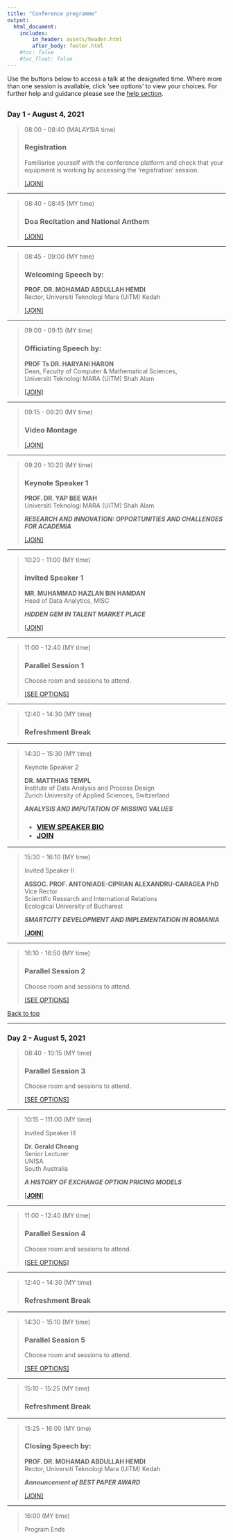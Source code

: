 ```yaml
---
title: "Conference programme"
output:
  html_document: 
    includes:
        in_header: assets/header.html
        after_body: footer.html
    #toc: false
    #toc_float: false
---
```


<link rel="stylesheet" href="styles.css" type="text/css">



  

Use the buttons below to access a talk at the designated time. Where more than one session is available, click 'see options' to view your choices. For further help and guidance please see the [help section](help.html).  

## {.tabset}  

### Day 1 - August 4, 2021  

> 08:00 - 08:40 (MALAYSIA time)  
>  
> ### Registration  
> Familiarise yourself with the conference platform and check that your equipment is working by accessing the 'registration' session.  
>  
> [[JOIN]]()  

---  

> 08:40 - 08:45 (MY time)  
>  
> ### Doa Recitation and National Anthem  
>  
> [[JOIN]]()  

---

> 08:45 - 09:00 (MY time)  
>  
> ### Welcoming Speech by:  
>  
> **PROF. DR. MOHAMAD ABDULLAH HEMDI**  
> Rector, Universiti Teknologi Mara (UiTM) Kedah  
>  
> [[JOIN]]()  

--- 

> 09:00 - 09:15 (MY time)  
>  
> ### Officiating Speech by:  
>  
> **PROF Ts DR. HARYANI HARON**  
> Dean, Faculty of Computer & Mathematical Sciences,  
> Universiti Teknologi MARA (UiTM) Shah Alam  
>  
> [[JOIN]]()  

---  

> 09:15 - 09:20 (MY time)  
>   
> ### Video Montage  
>  
> [[JOIN]]()  

---  

> 09:20 - 10:20 (MY time)  
>  
> ### Keynote Speaker 1  
> 
> **PROF. DR. YAP BEE WAH**  
> Universiti Teknologi MARA (UiTM) Shah Alam  
>  
> **_RESEARCH AND INNOVATION: OPPORTUNITIES AND CHALLENGES FOR ACADEMIA_**  
>  
> [[JOIN]]()  

---  

> 10:20 - 11:00 (MY time)  
>  
> ### Invited Speaker 1  
>  
> **MR. MUHAMMAD HAZLAN BIN HAMDAN**  
> Head of Data Analytics, MISC  
>  
> **_HIDDEN GEM IN TALENT MARKET PLACE_**  
>  
> [[JOIN]]()  

---  

> 11:00 - 12:40 (MY time)  
>  
> ### Parallel Session 1  
> Choose room and sessions to attend.  
>  
> [[SEE OPTIONS]](break1.html)  
  
---  

> 12:40 - 14:30 (MY time)  
>  
> ### Refreshment Break  
>  

---  

> 14:30 – 15:30 (MY time)  
>  
> Keynote Speaker 2  
>  
> **DR. MATTHIAS TEMPL**  
> Institute of Data Analysis and Process Design  
> Zurich University of Applied Sciences, Switzerland  
>  
> **_ANALYSIS AND IMPUTATION OF MISSING VALUES_**  
> 
> <h3>
> <ul class="pager"> <!--this is the style of the button-->
> <li><a href="keynote2.html">**VIEW SPEAKER BIO**</a></li> <!--This button takes me to the table of contents-->
> <li><a href="https://meet.google.com/rmi-nqun-bfy">**JOIN**</a></li> <!--This button takes me to the previous page-->
> </ul>
> </h3>  

---  

> 15:30 – 16:10 (MY time)  
>  
> Invited Speaker II  
> 
> **ASSOC. PROF. ANTONIADE-CIPRIAN ALEXANDRU-CARAGEA PhD**  
> Vice Rector  
> Scientific Research and International Relations  
> Ecological University of Bucharest  
>  
> **_SMARTCITY DEVELOPMENT AND IMPLEMENTATION IN ROMANIA_**  
>  
> [[**JOIN**]]()  

---  

> 16:10 - 16:50 (MY time)  
>  
> ### Parallel Session 2  
> Choose room and sessions to attend.  
>  
> [[SEE OPTIONS]](break2.html)  

<a href="#top">Back to top</a>  

***  

### Day 2 - August 5, 2021  

> 08:40 - 10:15 (MY time)  
>  
> ### Parallel Session 3  
> Choose room and sessions to attend.  
>  
> [[SEE OPTIONS]](break3.html)  
  
---  

> 10:15 – 111:00 (MY time)  
>  
> Invited Speaker III  
> 
> **Dr. Gerald Cheang**  
> Senior Lecturer  
> UNISA  
> South Australia  
>  
> **_A HISTORY OF EXCHANGE OPTION PRICING MODELS_**  
>  
> [[**JOIN**]]()  

---  

> 11:00 - 12:40 (MY time)  
>  
> ### Parallel Session 4  
> Choose room and sessions to attend.  
>  
> [[SEE OPTIONS]](break4.html)  
  
---  

> 12:40 - 14:30 (MY time)  
>  
> ### Refreshment Break  
>  

---  

> 14:30 - 15:10 (MY time)  
>  
> ### Parallel Session 5  
> Choose room and sessions to attend.  
>  
> [[SEE OPTIONS]](break5.html)  
  
---  

> 15:10 - 15:25 (MY time)  
>  
> ### Refreshment Break  
>  

---  

> 15:25 - 16:00 (MY time)  
>  
> ### Closing Speech by:  
>  
> **PROF. DR. MOHAMAD ABDULLAH HEMDI**  
> Rector, Universiti Teknologi Mara (UiTM) Kedah  
>  
> **_Announcement of BEST PAPER AWARD_**  
>
> [[JOIN]]()  

---  

> 16:00 (MY time)
>  
> Program Ends


